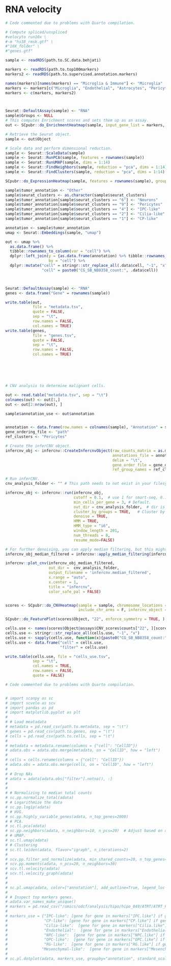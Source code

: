 # RNA velocity {.unnumbered}


```r
# Code commented due to problems with Quarto compilation.

# Compute spliced/unspliced
#velocyto run10x \
#-m "hs38_rmsk.gtf" \
#"10X_folder" \
#"genes.gtf"
```


```r
sample <- readRDS(path.to.SC.data.behjati)

markers <- readRDS(path.to.top100markers)
markers2 <- readRDS(path.to.supervised.annotation.markers)

names(markers)[names(markers) == "Microglia & Immune"] <- "Microglia"
markers <- markers[c("Microglia", "Endothelial", "Astrocytes", "Pericytes", "OPC", "Neurons")]
markers <- c(markers, markers2)



Seurat::DefaultAssay(sample) <- "RNA"
sample$Groups <- NULL
# This computes Enrichment scores and sets them up as an assay.
out <- SCpubr::do_EnrichmentHeatmap(sample, input_gene_list = markers, flavor = "UCell", return_object = TRUE)

# Retrieve the Seurat object.
sample <- out$Object

# Scale data and perform dimensional reduction.
sample <- Seurat::ScaleData(sample)
sample <- Seurat::RunPCA(sample, features = rownames(sample))
sample <- Seurat::RunUMAP(sample, dims = 1:14)
sample <- Seurat::FindNeighbors(sample, reduction = "pca", dims = 1:14)
sample <- Seurat::FindClusters(sample, reduction = "pca", dims = 1:14)

SCpubr::do_ExpressionHeatmap(sample, features = rownames(sample), group.by = "seurat_clusters", slot = "scale.data", enforce_symmetry = TRUE, max.cutoff = 2.5) | SCpubr::do_DimPlot(sample, group.by = "seurat_clusters", label = TRUE, repel = TRUE, legend.position = "none")

sample$tumor_annotation <- "Other"
sample$seurat_clusters <- as.character(sample$seurat_clusters)
sample$tumor_annotation[sample$seurat_clusters == "6"] <- "Neurons"
sample$tumor_annotation[sample$seurat_clusters == "9"] <- "Pericytes"
sample$tumor_annotation[sample$seurat_clusters == "4"] <- "IPC-like"
sample$tumor_annotation[sample$seurat_clusters == "2"] <- "Cilia-like"
sample$tumor_annotation[sample$seurat_clusters == "1"] <- "CP-like"

annotation <- sample$tumor_annotation
umap <- Seurat::Embeddings(sample, "umap")

out <- umap %>% 
  as.data.frame() %>% 
  tibble::rownames_to_column(var = "cell") %>% 
  dplyr::left_join(y = {as.data.frame(annotation) %>% tibble::rownames_to_column(var = "cell")},
                   by = "cell") %>% 
  dplyr::mutate("cell" = stringr::str_replace_all(.data$cell, "-1", "x"),
                "cell" = paste0("CG_SB_NB8358_count:", .data$cell))



Seurat::DefaultAssay(sample) <- "RNA"
genes <- data.frame("Gene" = rownames(sample))

write.table(out,
            file = "metadata.tsv",
            quote = FALSE,
            sep = "\t",
            row.names = FALSE,
            col.names = TRUE)
write.table(genes,
            file = "genes.tsv",
            quote = FALSE,
            sep = "\t",
            row.names = FALSE,
            col.names = TRUE)






# CNV analysis to determine malignant cells.

out <- read.table("metadata.tsv", sep = "\t")
colnames(out) <- out[1,]
out <- out[2:nrow(out), ]

sample$annotation_use <- out$annotation


annotation <- data.frame(row.names = colnames(sample), "Annotation" = sample$annotation_use)
gene_ordering_file <- "path"
ref_clusters <- "Pericytes"

# Create the inferCNV object.
infercnv_obj <- infercnv::CreateInfercnvObject(raw_counts_matrix = as.matrix(sample@assays$RNA@counts),
                                               annotations_file = annotation,
                                               delim = "\t",
                                               gene_order_file = gene_ordering_file,
                                               ref_group_names = ref_clusters)

# Run inferCNV.
cnv_analysis_folder <- "" # This path needs to not exist in your filesystem otherwise inferCNV will stop complaining that the path exists.

infercnv_obj <- infercnv::run(infercnv_obj,
                              cutoff = 0.1,  # use 1 for smart-seq, 0.1 for 10x-genomics
                              min_cells_per_gene = 3, # Default.
                              out_dir = cnv_analysis_folder,  # dir is auto-created for storing outputs
                              cluster_by_groups = TRUE,   # Cluster by groups.
                              denoise = TRUE,
                              HMM = TRUE,
                              HMM_type = "i6",
                              window_length = 201,
                              num_threads = 8,
                              resume_mode=FALSE)

# For further denoising, you can apply median filtering, but this might remove true signal from the plot.
infercnv_obj_median_filtered = infercnv::apply_median_filtering(infercnv_obj)

infercnv::plot_cnv(infercnv_obj_median_filtered,
                   out_dir =  cnv_analysis_folder,
                   output_filename = 'infercnv.median_filtered',
                   x.range = "auto",
                   x.center = 1,
                   title = "infercnv",
                   color_safe_pal = FALSE)


scores <- SCpubr::do_CNVHeatmap(sample = sample, chromosome_locations = SCpubr::human_chr_locations,
                                include_chr_arms = F, infercnv_object = infercnv_obj_median_filtered, group.by = "annotation_use", return_object = TRUE)

SCpubr::do_FeaturePlot(scores$Object, "22", enforce_symmetry = TRUE, )

cells.use <- names(scores$Object@assays$CNV_scores$counts["22", ][scores$Object@assays$CNV_scores$counts["22", ] <= 0.96])
cells.use <- stringr::str_replace_all(cells.use, "-1", "x")
cells.use <- sapply(cells.use, function(x){paste0("CG_SB_NB8358_count:", x)})
cells.use <- data.frame("cell" = cells.use,
                        "filter" = cells.use)

write.table(cells.use, file = "cells_use.tsv",
            sep = "\t",
            col.names = TRUE,
            row.names = FALSE,
            quote = FALSE)

```


```r
# Code commented due to problems with Quarto compilation.


# import scanpy as sc
# import scvelo as scv
# import pandas as pd
# import matplotlib.pyplot as plt
# 
# # Load meatadata
# metadata = pd.read_csv(path.to.metadata, sep = "\t")
# genes = pd.read_csv(path.to.genes, sep = "\t")
# cells = pd.read_csv(path.to.cells, sep = "\t")
# 
# metadata = metadata.rename(columns = {"cell": "CellID"})
# adata.obs = adata.obs.merge(metadata, on = "CellID", how = "left")
# 
# cells = cells.rename(columns = {"cell": "CellID"})
# adata.obs = adata.obs.merge(cells, on = "CellID", how = "left")
# 
# # Drop NAs
# adata = adata[adata.obs["filter"].notna(), :]
# 
# 
# # Normalizing to median total counts
# sc.pp.normalize_total(adata)
# # Logarithmize the data
# sc.pp.log1p(adata)
# # HVG.
# sc.pp.highly_variable_genes(adata, n_top_genes=2000)
# # PCA.
# sc.tl.pca(adata)
# sc.pp.neighbors(adata, n_neighbors=10, n_pcs=20)  # Adjust based on dataset size
# # UMAP.
# sc.tl.umap(adata)
# # Clustering
# sc.tl.leiden(adata, flavor="igraph", n_iterations=2)
# 
# scv.pp.filter_and_normalize(adata, min_shared_counts=20, n_top_genes=2000)
# scv.pp.moments(adata, n_pcs=20, n_neighbors=30)
# scv.tl.velocity(adata)
# scv.tl.velocity_graph(adata)
# 
# 
# sc.pl.umap(adata, color=["annotation"], add_outline=True, legend_loc = "on data")
# 
# # Inspect top markers genes.
# adata.var_names_make_unique()
# markers = pd.read_csv("/omics/odcf/analysis/hipo/hipo_049/ATRT/ATRT_Publication_GitHub/datasets/ATRT_RNA_top100_markers_across_populations.tsv", sep = "\t")
# 
# markers_use = {"IPC-like": [gene for gene in markers["IPC.like"] if gene in adata.var_names][1:7],
#                "CP-like": [gene for gene in markers["CP.like"] if gene in adata.var_names][1:7],
#                "Cilia-like":  [gene for gene in markers["Cilia.like"] if gene in adata.var_names][1:7],
#                "Endothelial":  [gene for gene in markers["Endothelial"] if gene in adata.var_names][1:7],
#                "NPC-like":  [gene for gene in markers["NPC.like"] if gene in adata.var_names][1:7],
#                "OPC-like":  [gene for gene in markers["OPC.like"] if gene in adata.var_names][1:7],
#                "RG-like":  [gene for gene in markers["RG.like"] if gene in adata.var_names][1:7],
#               "Mesenchymal-like":  [gene for gene in markers["Mesenchymal.like"] if gene in adata.var_names][1:7]}
# 
# sc.pl.dotplot(adata, markers_use, groupby="annotation", standard_scale="var")
```

